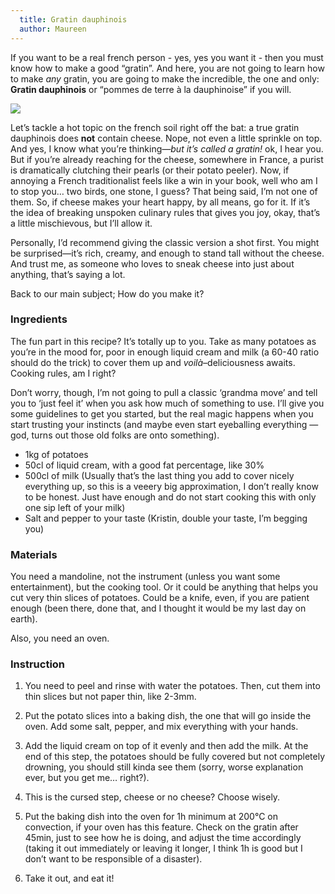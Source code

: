 ```yaml
---
  title: Gratin dauphinois
  author: Maureen
---
```


If you want to be a real french person - yes, yes you want it - then you must know how to make a good "gratin". And here, you are not going to learn how to make *any* gratin, you are going to make the incredible, the one and only: **Gratin dauphinois** or "pommes de terre à la dauphinoise" if you will.

![](images/dauphinois.jpeg){fig-align="center"}

::: {.callout-note appearance="simple"}
Let's tackle a hot topic on the french soil right off the bat: a true gratin dauphinois does **not** contain cheese. Nope, not even a little sprinkle on top. And yes, I know what you're thinking*---but it's called a gratin!* ok, I hear you. But if you're already reaching for the cheese, somewhere in France, a purist is dramatically clutching their pearls (or their potato peeler). Now, if annoying a French traditionalist feels like a win in your book, well who am I to stop you... two birds, one stone, I guess? That being said, I'm not one of them. So, if cheese makes your heart happy, by all means, go for it. If it's the idea of breaking unspoken culinary rules that gives you joy, okay, that's a little mischievous, but I'll allow it.

Personally, I'd recommend giving the classic version a shot first. You might be surprised---it's rich, creamy, and enough to stand tall without the cheese. And trust me, as someone who loves to sneak cheese into just about anything, that's saying a lot.
:::

Back to our main subject; How do you make it?

### Ingredients

::: {.callout-note appearance="minimal"}
The fun part in this recipe? It's totally up to you. Take as many potatoes as you're in the mood for, poor in enough liquid cream and milk (a 60-40 ratio should do the trick) to cover them up and *voilà*--deliciousness awaits. Cooking rules, am I right?

Don't worry, though, I'm not going to pull a classic 'grandma move' and tell you to 'just feel it' when you ask how much of something to use. I'll give you some guidelines to get you started, but the real magic happens when you start trusting your instincts (and maybe even start eyeballing everything ---god, turns out those old folks are onto something).
:::

-   1kg of potatoes
-   50cl of liquid cream, with a good fat percentage, like 30%
-   500cl of milk (Usually that's the last thing you add to cover nicely everything up, so this is a veeery big approximation, I don't really know to be honest. Just have enough and do not start cooking this with only one sip left of your milk)
-   Salt and pepper to your taste (Kristin, double your taste, I'm begging you)

### Materials

You need a mandoline, not the instrument (unless you want some entertainment), but the cooking tool. Or it could be anything that helps you cut very thin slices of potatoes. Could be a knife, even, if you are patient enough (been there, done that, and I thought it would be my last day on earth).

Also, you need an oven.

### Instruction

1.  You need to peel and rinse with water the potatoes. Then, cut them into thin slices but not paper thin, like 2-3mm.

2.  Put the potato slices into a baking dish, the one that will go inside the oven. Add some salt, pepper, and mix everything with your hands.

3.  Add the liquid cream on top of it evenly and then add the milk. At the end of this step, the potatoes should be fully covered but not completely drowning, you should still kinda see them (sorry, worse explanation ever, but you get me... right?).

4.  This is the cursed step, cheese or no cheese? Choose wisely.

5.  Put the baking dish into the oven for 1h minimum at 200°C on convection, if your oven has this feature. Check on the gratin after 45min, just to see how he is doing, and adjust the time accordingly (taking it out immediately or leaving it longer, I think 1h is good but I don't want to be responsible of a disaster).

6.  Take it out, and eat it!
